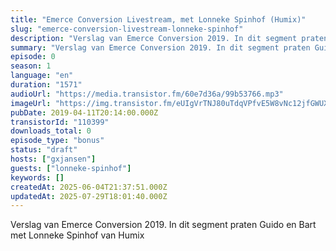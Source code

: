 ```yaml
---
title: "Emerce Conversion Livestream, met Lonneke Spinhof (Humix)"
slug: "emerce-conversion-livestream-lonneke-spinhof"
description: "Verslag van Emerce Conversion 2019. In dit segment praten Guido en Bart met Lonneke Spinhof van Humix"
summary: "Verslag van Emerce Conversion 2019. In dit segment praten Guido en Bart met Lonneke Spinhof van Humix"
episode: 0
season: 1
language: "en"
duration: "1571"
audioUrl: "https://media.transistor.fm/60e7d36a/99b53766.mp3"
imageUrl: "https://img.transistor.fm/eUIgVrTNJ80uTdqVPfvE5W8vNc12jfGWUXXi1bz0EkI/rs:fill:0:0:1/w:1400/h:1400/q:60/mb:500000/aHR0cHM6Ly9pbWct/dXBsb2FkLXByb2R1/Y3Rpb24udHJhbnNp/c3Rvci5mbS9lcGlz/b2RlLzExMDM5OS8x/NjAyMDc1OTkwLWFy/dHdvcmsuanBn.webp"
pubDate: 2019-04-11T20:14:00.000Z
transistorId: "110399"
downloads_total: 0
episode_type: "bonus"
status: "draft"
hosts: ["gxjansen"]
guests: ["lonneke-spinhof"]
keywords: []
createdAt: 2025-06-04T21:37:51.000Z
updatedAt: 2025-07-29T18:01:40.000Z
---
```


Verslag van Emerce Conversion 2019. In dit segment praten Guido en Bart met Lonneke Spinhof van Humix
